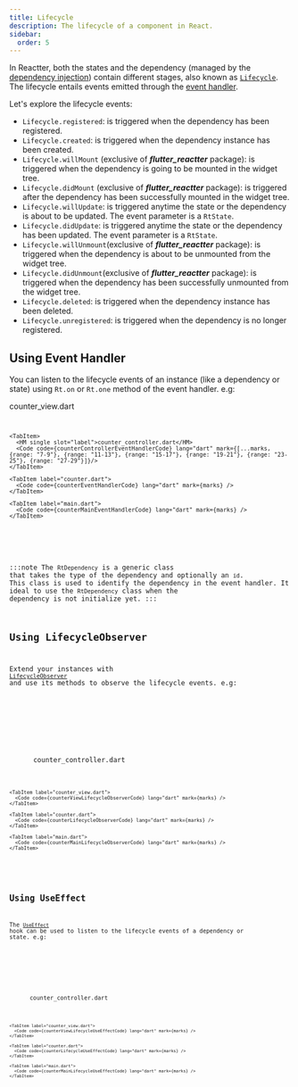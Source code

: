 ```yaml
---
title: Lifecycle
description: The lifecycle of a component in React.
sidebar:
  order: 5
---
```






In Reactter, both the states and the dependency (managed by the [dependency injection](/reactter/core_concepts/dependency_injection)) contain different stages,
also known as <HT><a href="https://pub.dev/documentation/reactter/latest/reactter/Lifecycle.html" target="_blank">`Lifecycle`</a></HT>.
The lifecycle entails events emitted through the [event handler](/reactter/core_concepts/event_handler).

Let's explore the lifecycle events:

- <HE>`Lifecycle.registered`</HE>: is triggered when the dependency has been registered.
- <HE>`Lifecycle.created`</HE>: is triggered when the dependency instance has been created.
- <HE>`Lifecycle.willMount`</HE> (exclusive of _**flutter_reactter**_ package): is triggered when the dependency is going to be mounted in the widget tree.
- <HE>`Lifecycle.didMount`</HE> (exclusive of _**flutter_reactter**_ package): is triggered after the dependency has been successfully mounted in the widget tree.
- <HE>`Lifecycle.willUpdate`</HE>: is triggered anytime the state or the dependency is about to be updated. The event parameter is a <HT>`RtState`</HT>.
- <HE>`Lifecycle.didUpdate`</HE>: is triggered anytime the state or the dependency has been updated. The event parameter is a <HT>`RtState`</HT>.
- <HE>`Lifecycle.willUnmount`</HE>(exclusive of _**flutter_reactter**_ package): is triggered when the dependency is about to be unmounted from the widget tree.
- <HE>`Lifecycle.didUnmount`</HE>(exclusive of _**flutter_reactter**_ package): is triggered when  the dependency has been successfully unmounted from the widget tree.
- <HE>`Lifecycle.deleted`</HE>: is triggered when the dependency instance has been deleted.
- <HE>`Lifecycle.unregistered`</HE>: is triggered when the dependency is no longer registered.

## Using Event Handler

You can listen to the lifecycle events of an instance (like a dependency or state) using <HM>`Rt.on`</HM> or <HM>`Rt.one`</HM> method of the event handler. e.g:

<TipLifecycleExample />

<CodeTabs>
  <ZappButton path="examples/lifecycle_event_handler"/>

  <Tabs>
    <TabItem>
      <HM single slot="label">counter_view.dart</HM>
      <Code code={counterViewEventHandlerCode} lang="dart" collapse={["34-60"]} mark={[...marks, {range: "11-15"}, {range: "17-21"}, {range: "23-27"}, {range: "29-33"}]} />
    </TabItem>

    <TabItem>
      <HM single slot="label">counter_controller.dart</HM>
      <Code code={counterControllerEventHandlerCode} lang="dart" mark={[...marks, {range: "7-9"}, {range: "11-13"}, {range: "15-17"}, {range: "19-21"}, {range: "23-25"}, {range: "27-29"}]}/>
    </TabItem>

    <TabItem label="counter.dart">
      <Code code={counterEventHandlerCode} lang="dart" mark={marks} />
    </TabItem>

    <TabItem label="main.dart">
      <Code code={counterMainEventHandlerCode} lang="dart" mark={marks} />
    </TabItem>
  </Tabs>
</CodeTabs>

:::note
  The <HT>`RtDependency`</HT> is a generic class that takes the type of the dependency and optionally an `id`.
  This class is used to identify the dependency in the event handler.
  It ideal to use the <HT>`RtDependency`</HT> class when the dependency is not initialize yet.
:::

## Using LifecycleObserver

Extend your instances with <HT><a href="https://pub.dev/documentation/reactter/latest/reactter/LifecycleObserver-class.html" target="_blank">`LifecycleObserver`</a></HT>
and use its methods to observe the lifecycle events. e.g:

<TipLifecycleExample />

<CodeTabs>
  <ZappButton path="examples/lifecycle_observer"/>

  <Tabs>
    <TabItem>
      <HM single slot="label">counter_controller.dart</HM>
      <Code code={counterControllerLifecycleObserverCode} lang="dart" mark={[...marks, {range: "6-8"}, {range: "10-12"}, {range: "14-16"}, {range: "18-20"}, {range: "22-24"}, {range: "26-28"}, {range: "30-32"}]}/>
    </TabItem>

    <TabItem label="counter_view.dart">
      <Code code={counterViewLifecycleObserverCode} lang="dart" mark={marks} />
    </TabItem>

    <TabItem label="counter.dart">
      <Code code={counterLifecycleObserverCode} lang="dart" mark={marks} />
    </TabItem>

    <TabItem label="main.dart">
      <Code code={counterMainLifecycleObserverCode} lang="dart" mark={marks} />
    </TabItem>
  </Tabs>
</CodeTabs>

## Using UseEffect

The <HT>[`UseEffect`](/reactter/api/hooks/use_effect)</HT> hook can be used to listen to the lifecycle events of a dependency or state. e.g:

<TipLifecycleExample />

<CodeTabs>
  <ZappButton path="examples/lifecycle_use_effect"/>

  <Tabs>
    <TabItem>
      <HM single slot="label">counter_controller.dart</HM>
      <Code code={counterControllerLifecycleUseEffectCode} lang="dart" mark={[...marks, {range: "7-13"}, {range: "15-19"}]}/>
    </TabItem>

    <TabItem label="counter_view.dart">
      <Code code={counterViewLifecycleUseEffectCode} lang="dart" mark={marks} />
    </TabItem>

    <TabItem label="counter.dart">
      <Code code={counterLifecycleUseEffectCode} lang="dart" mark={marks} />
    </TabItem>

    <TabItem label="main.dart">
      <Code code={counterMainLifecycleUseEffectCode} lang="dart" mark={marks} />
    </TabItem>
  </Tabs>
</CodeTabs>
